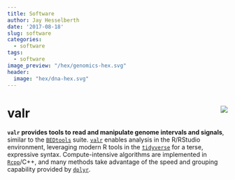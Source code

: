 ```yaml
---
title: Software 
author: Jay Hesselberth
date: '2017-08-18'
slug: software
categories:
  - software
tags:
  - software
image_preview: "/hex/genomics-hex.svg"
header:
  image: "hex/dna-hex.svg"
---
```


# valr <img src="/img/hex/valr-logo.png" align="right" />

**`valr` provides tools to read and manipulate genome intervals and signals**, similar to the [`BEDtools`][1] suite. [`valr`](http://rnabioco.github.io/valr/) enables analysis in the R/RStudio environment, leveraging modern R tools in the [`tidyverse`][4] for a terse, expressive syntax. Compute-intensive algorithms are implemented in [`Rcpp`][3]/C++, and many methods take advantage of the speed and grouping capability provided by [`dplyr`][2].

[1]: http://bedtools.readthedocs.org/en/latest/
[2]: https://dplyr.tidyverse.org
[3]: http://www.rcpp.org/
[4]: http://tidyverse.org
